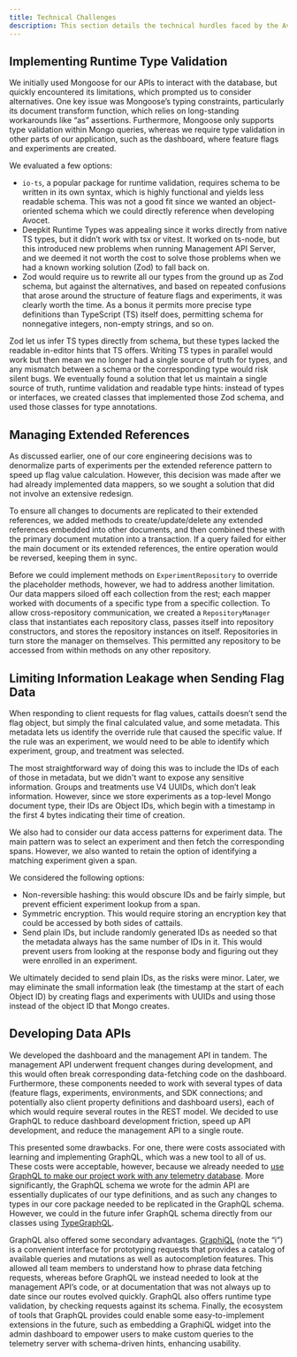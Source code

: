```yaml
---
title: Technical Challenges
description: This section details the technical hurdles faced by the Avocet team during development, highlighting innovative solutions to complex engineering challenges.
---
```


## Implementing Runtime Type Validation

We initially used Mongoose for our APIs to interact with the database, but quickly encountered its limitations, which prompted us to consider alternatives. One key issue was Mongoose’s typing constraints, particularly its document transform function, which relies on long-standing workarounds like “as” assertions. Furthermore, Mongoose only supports type validation within Mongo queries, whereas we require type validation in other parts of our application, such as the dashboard, where feature flags and experiments are created.

We evaluated a few options:
- `io-ts`, a popular package for runtime validation, requires schema to be written in its own syntax, which is highly functional and yields less readable schema. This was not a good fit since we wanted an object-oriented schema which we could directly reference when developing Avocet.
- Deepkit Runtime Types was appealing since it works directly from native TS types, but it didn’t work with tsx or vitest. It worked on ts-node, but this introduced new problems when running Management API Server, and we deemed it not worth the cost to solve those problems when we had a known working solution (Zod) to fall back on.
- Zod would require us to rewrite all our types from the ground up as Zod schema, but against the alternatives, and based on repeated confusions that arose around the structure of feature flags and experiments, it was clearly worth the time. As a bonus it permits more precise type definitions than TypeScript (TS) itself does, permitting schema for nonnegative integers, non-empty strings, and so on.

Zod let us infer TS types directly from schema, but these types lacked the readable in-editor hints that TS offers. Writing TS types in parallel would work but then mean we no longer had a single source of truth for types, and any mismatch between a schema or the corresponding type would risk silent bugs. We eventually found a solution that let us maintain a single source of truth, runtime validation and readable type hints: instead of types or interfaces, we created classes that implemented those Zod schema, and used those classes for type annotations.

## Managing Extended References

As discussed earlier, one of our core engineering decisions was to denormalize parts of experiments per the extended reference pattern to speed up flag value calculation. However, this decision was made after we had already implemented data mappers, so we sought a solution that did not involve an extensive redesign.

To ensure all changes to documents are replicated to their extended references, we added methods to create/update/delete any extended references embedded into other documents, and then combined these with the primary document mutation into a transaction. If a query failed for either the main document or its extended references, the entire operation would be reversed, keeping them in sync.

Before we could implement methods on `ExperimentRepository` to override the placeholder methods, however, we had to address another limitation. Our data mappers siloed off each collection from the rest; each mapper worked with documents of a specific type from a specific collection. To allow cross-repository communication, we created a `RepositoryManager` class that instantiates each repository class, passes itself into repository constructors, and stores the repository instances on itself. Repositories in turn store the manager on themselves. This permitted any repository to be accessed from within methods on any other repository.

## Limiting Information Leakage when Sending Flag Data

When responding to client requests for flag values, cattails doesn’t send the flag object, but simply the final calculated value, and some metadata. This metadata lets us identify the override rule that caused the specific value. If the rule was an experiment, we would need to be able to identify which experiment, group, and treatment was selected.

The most straightforward way of doing this was to include the IDs of each of those in metadata, but we didn't want to expose any sensitive information. Groups and treatments use V4 UUIDs, which don’t leak information. However, since we store experiments as a top-level Mongo document type, their IDs are Object IDs, which begin with a timestamp in the first 4 bytes indicating their time of creation.

We also had to consider our data access patterns for experiment data. The main pattern was to select an experiment and then fetch the corresponding spans. However, we also wanted to retain the option of identifying a matching experiment given a span.

We considered the following options:
- Non-reversible hashing: this would obscure IDs and be fairly simple, but prevent efficient experiment lookup from a span.
- Symmetric encryption. This would require storing an encryption key that could be accessed by both sides of cattails.
- Send plain IDs, but include randomly generated IDs as needed so that the metadata always has the same number of IDs in it. This would prevent users from looking at the response body and figuring out they were enrolled in an experiment.

We ultimately decided to send plain IDs, as the risks were minor. Later, we may eliminate the small information leak (the timestamp at the start of each Object ID) by creating flags and experiments with UUIDs and using those instead of the object ID that Mongo creates.

## Developing Data APIs

We developed the dashboard and the management API in tandem. The management API underwent frequent changes during development, and this would often break corresponding data-fetching code on the dashboard. Furthermore, these components needed to work with several types of data (feature flags, experiments, environments, and SDK connections; and potentially also client property definitions and dashboard users), each of which would require several routes in the REST model. We decided to use GraphQL to reduce dashboard development friction, speed up API development, and reduce the management API to a single route.

This presented some drawbacks. For one, there were costs associated with learning and implementing GraphQL, which was a new tool to all of us. These costs were acceptable, however, because we already needed to
<a href="/case-study/engineering-decisions#integrate-with-any-telemetry-pipeline">use GraphQL to make our project work with any telemetry database</a>.
More significantly, the GraphQL schema we wrote for the admin API are essentially duplicates of our type definitions, and as such any changes to types in our core package needed to be replicated in the GraphQL schema. However, we could in the future infer GraphQL schema directly from our classes using
<a href="https://typegraphql.com/" target="_blank" rel="noopener">TypeGraphQL</a>.

GraphQL also offered some secondary advantages.
<a href="https://github.com/graphql/graphiql/tree/main/packages/graphiql" target="_blank" rel="noopener">GraphiQL</a>
(note the “i”) is a convenient interface for prototyping requests that provides a catalog of available queries and mutations as well as autocompletion features. This allowed all team members to understand how to phrase data fetching requests, whereas before GraphQL we instead needed to look at the management API’s code, or at documentation that was not always up to date since our routes evolved quickly. GraphQL also offers runtime type validation, by checking requests against its schema. Finally, the ecosystem of tools that GraphQL provides could enable some easy-to-implement extensions in the future, such as embedding a GraphiQL widget into the admin dashboard to empower users to make custom queries to the telemetry server with schema-driven hints, enhancing usability.